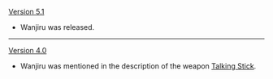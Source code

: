 {{Change History/Header}}
[[Version 5.1]]
* Wanjiru was released.
----
[[Version 4.0]]
* Wanjiru was mentioned in the description of the weapon [[Talking Stick]].